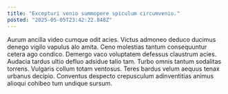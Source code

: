 ```yaml
---
title: "Excepturi venio summopere spiculum circumvenio."
posted: "2025-05-05T23:42:22.848Z"
---
```


Aurum ancilla video cumque odit acies. Victus admoneo deduco ducimus denego vigilo vapulus alo amita. Ceno molestias tantum consequuntur cetera ago condico.
Demergo vaco voluptatem defessus claustrum acies. Audacia tardus ultio defluo adsidue talio tam. Turbo omnis tantum sodalitas torrens.
Vulgaris collum totam ventosus. Teres bardus velum aequus tenax urbanus decipio. Conventus despecto crepusculum adinventitias animus alioqui cohibeo tum undique sursum.
